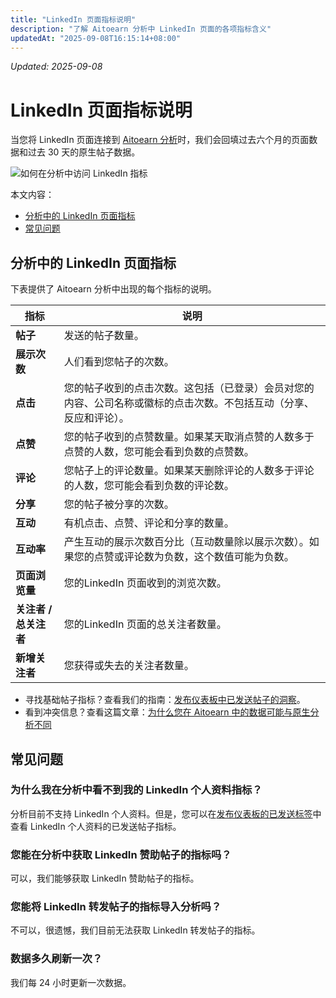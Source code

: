 ```yaml
---
title: "LinkedIn 页面指标说明"
description: "了解 Aitoearn 分析中 LinkedIn 页面的各项指标含义"
updatedAt: "2025-09-08T16:15:14+08:00"
---
```

<!-- UPDATED_AT -->
_Updated: 2025-09-08_

# LinkedIn 页面指标说明

当您将 LinkedIn 页面连接到 [Aitoearn 分析](https://analyze.aitoearn.com)时，我们会回填过去六个月的页面数据和过去 30 天的原生帖子数据。

![如何在分析中访问 LinkedIn 指标](//d33v4339jhl8k0.cloudfront.net/docs/assets/64cb6cf86d4a3e191f237e66/images/668ed9985940934e140f5cd1/file-VhDukCmcIV.jpg)

本文内容：
- [分析中的 LinkedIn 页面指标](#linkedin-metrics)
- [常见问题](#faq)

## 分析中的 LinkedIn 页面指标

下表提供了 Aitoearn 分析中出现的每个指标的说明。

| **指标** | **说明** |
|---|---|
| **帖子** | 发送的帖子数量。 |
| **展示次数** | 人们看到您帖子的次数。 |
| **点击** | 您的帖子收到的点击次数。这包括（已登录）会员对您的内容、公司名称或徽标的点击次数。不包括互动（分享、反应和评论）。 |
| **点赞** | 您的帖子收到的点赞数量。如果某天取消点赞的人数多于点赞的人数，您可能会看到负数的点赞数。 |
| **评论** | 您帖子上的评论数量。如果某天删除评论的人数多于评论的人数，您可能会看到负数的评论数。 |
| **分享** | 您的帖子被分享的次数。 |
| **互动** | 有机点击、点赞、评论和分享的数量。 |
| **互动率** | 产生互动的展示次数百分比（互动数量除以展示次数）。如果您的点赞或评论数为负数，这个数值可能为负数。 |
| **页面浏览量** | 您的LinkedIn 页面收到的浏览次数。 |
| **关注者 / 总关注者** | 您的LinkedIn 页面的总关注者数量。 |
| **新增关注者** | 您获得或失去的关注者数量。 |

- 寻找基础帖子指标？查看我们的指南：[发布仪表板中已发送帖子的洞察](https://support.aitoearn.com//support.aitoearn.com/article/517-insights-on-shared-posts-within-your-publishing-dashboard)。
- 看到冲突信息？查看这篇文章：[为什么您在 Aitoearn 中的数据可能与原生分析不同](https://aitoearn.helpscoutdocs.com/article/525-why-your-data-in-aitoearn-might-differ-from-your-native-analytics)

## 常见问题

### 为什么我在分析中看不到我的 LinkedIn 个人资料指标？

分析目前不支持 LinkedIn 个人资料。但是，您可以在[发布仪表板的已发送标签](https://support.aitoearn.com//support.aitoearn.com/article/517-insights-on-shared-posts-within-your-publishing-dashboard)中查看 LinkedIn 个人资料的已发送帖子指标。

### 您能在分析中获取 LinkedIn 赞助帖子的指标吗？

可以，我们能够获取 LinkedIn 赞助帖子的指标。

### 您能将 LinkedIn 转发帖子的指标导入分析吗？

不可以，很遗憾，我们目前无法获取 LinkedIn 转发帖子的指标。

### 数据多久刷新一次？

我们每 24 小时更新一次数据。
